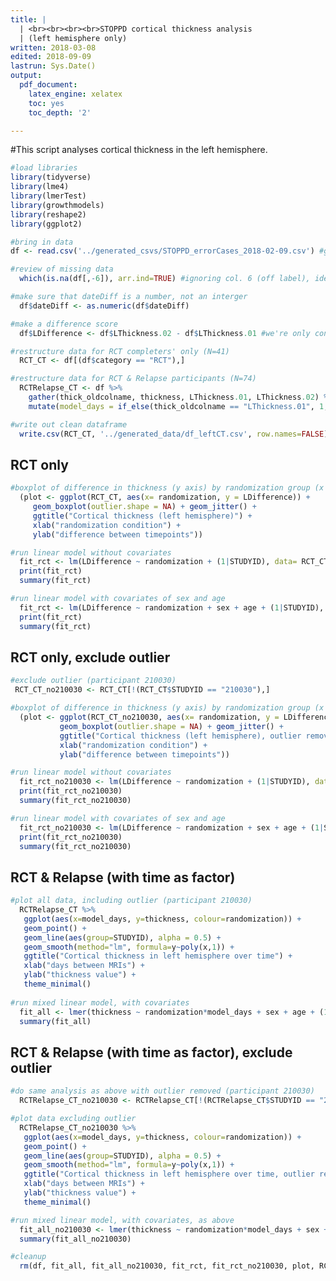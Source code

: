 ```yaml
---
title: |
  | <br><br><br><br>STOPPD cortical thickness analysis
  | (left hemisphere only)
written: 2018-03-08
edited: 2018-09-09
lastrun: Sys.Date()
output: 
  pdf_document:
    latex_engine: xelatex
    toc: yes
    toc_depth: '2'

---
```


#This script analyses cortical thickness in the left hemisphere. 

```r

#load libraries
library(tidyverse)
library(lme4)
library(lmerTest)
library(growthmodels)
library(reshape2)
library(ggplot2)

#bring in data 
df <- read.csv('../generated_csvs/STOPPD_errorCases_2018-02-09.csv') #generated by 05_STOPPD_error in prepartion of Jason Lerch meeting

```

```r

#review of missing data
  which(is.na(df[,-6]), arr.ind=TRUE) #ignoring col. 6 (off label), identify location of NAs - we have no missing CT

#make sure that dateDiff is a number, not an interger
  df$dateDiff <- as.numeric(df$dateDiff)

#make a difference score 
  df$LDifference <- df$LThickness.02 - df$LThickness.01 #we're only concerned with left thickness (as per Nick's request)

#restructure data for RCT completers' only (N=41)
  RCT_CT <- df[(df$category == "RCT"),] 

#restructure data for RCT & Relapse participants (N=74)
  RCTRelapse_CT <- df %>%
    gather(thick_oldcolname, thickness, LThickness.01, LThickness.02) %>%
    mutate(model_days = if_else(thick_oldcolname == "LThickness.01", 1, dateDiff))

#write out clean dataframe
  write.csv(RCT_CT, '../generated_data/df_leftCT.csv', row.names=FALSE)

```

## RCT only

```r

#boxplot of difference in thickness (y axis) by randomization group (x axis)
  (plot <- ggplot(RCT_CT, aes(x= randomization, y = LDifference)) + 
     geom_boxplot(outlier.shape = NA) + geom_jitter() +
     ggtitle("Cortical thickness (left hemisphere)") +
     xlab("randomization condition") +
     ylab("difference between timepoints")) 

#run linear model without covariates
  fit_rct <- lm(LDifference ~ randomization + (1|STUDYID), data= RCT_CT)
  print(fit_rct)
  summary(fit_rct)

#run linear model with covariates of sex and age
  fit_rct <- lm(LDifference ~ randomization + sex + age + (1|STUDYID), data= RCT_CT)
  print(fit_rct)
  summary(fit_rct)

```

## RCT only, exclude outlier

```r

#exclude outlier (participant 210030)
 RCT_CT_no210030 <- RCT_CT[!(RCT_CT$STUDYID == "210030"),]

#boxplot of difference in thickness (y axis) by randomization group (x axis)
  (plot <- ggplot(RCT_CT_no210030, aes(x= randomization, y = LDifference)) +
           geom_boxplot(outlier.shape = NA) + geom_jitter() +
           ggtitle("Cortical thickness (left hemisphere), outlier removed") +
           xlab("randomization condition") +  
           ylab("difference between timepoints")) 

#run linear model without covariates
  fit_rct_no210030 <- lm(LDifference ~ randomization + (1|STUDYID), data= RCT_CT_no210030)
  print(fit_rct_no210030)
  summary(fit_rct_no210030)

#run linear model with covariates of sex and age
  fit_rct_no210030 <- lm(LDifference ~ randomization + sex + age + (1|STUDYID), data= RCT_CT_no210030)
  print(fit_rct_no210030)
  summary(fit_rct_no210030)

```

## RCT & Relapse (with time as factor)

```r

#plot all data, including outlier (participant 210030)
  RCTRelapse_CT %>%
   ggplot(aes(x=model_days, y=thickness, colour=randomization)) + 
   geom_point() + 
   geom_line(aes(group=STUDYID), alpha = 0.5) + 
   geom_smooth(method="lm", formula=y~poly(x,1)) +
   ggtitle("Cortical thickness in left hemisphere over time") +
   xlab("days between MRIs") +  
   ylab("thickness value") +
   theme_minimal()
  
#run mixed linear model, with covariates
  fit_all <- lmer(thickness ~ randomization*model_days + sex + age + (1|STUDYID), data= RCTRelapse_CT)
  summary(fit_all)

```

## RCT & Relapse (with time as factor), exclude outlier

```r

#do same analysis as above with outlier removed (participant 210030)
  RCTRelapse_CT_no210030 <- RCTRelapse_CT[!(RCTRelapse_CT$STUDYID == "210030"),]

#plot data excluding outlier
  RCTRelapse_CT_no210030 %>%
   ggplot(aes(x=model_days, y=thickness, colour=randomization)) + 
   geom_point() + 
   geom_line(aes(group=STUDYID), alpha = 0.5) + 
   geom_smooth(method="lm", formula=y~poly(x,1)) +
   ggtitle("Cortical thickness in left hemisphere over time, outlier removed") +
   xlab("days between MRIs") +  
   ylab("thickness value") +
   theme_minimal()

#run mixed linear model, with covariates, as above
  fit_all_no210030 <- lmer(thickness ~ randomization*model_days + sex + age + (1|STUDYID), data= RCTRelapse_CT_no210030)
  summary(fit_all_no210030)

#cleanup
  rm(df, fit_all, fit_all_no210030, fit_rct, fit_rct_no210030, plot, RCT_CT, RCT_CT_no210030, RCTRelapse_CT, RCTRelapse_CT_no210030)
  
```
